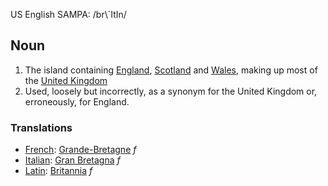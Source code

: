 US English SAMPA: /br\`ItIn/

==Noun==
#The island containing [[England]], [[Scotland]] and [[Wales]], making up most of the [[United Kingdom]]
#Used, loosely but incorrectly, as a synonym for the United Kingdom or, erroneously, for England.

===Translations===
*[[French]]: [[Grande-Bretagne]] ''f''
*[[Italian]]: [[Gran Bretagna]] ''f''
*[[Latin]]: [[Britannia]] ''f''